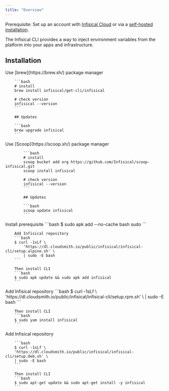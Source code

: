 ```yaml
---
title: "Overview"
---
```


Prerequisite: Set up an account with [Infisical Cloud](https://app.infisical.com) or via a [self-hosted installation](/self-hosting/overview).

The Infisical CLI provides a way to inject environment variables from the platform into your apps and infrastructure.

## Installation

<Tabs>
   <Tab title="MacOS">
  	Use [brew](https://brew.sh/) package manager

    	```bash
    	# install
    	brew install infisical/get-cli/infisical

    	# check version
    	infisical --version
    	```

    	## Updates

    	```bash
    	brew upgrade infisical
    	```

   </Tab>
   <Tab title="Windows">
      Use [Scoop](https://scoop.sh/) package manager

    		```bash
    		# install
    		scoop bucket add org https://github.com/Infisical/scoop-infisical.git
    		scoop install infisical

    		# check version
    		infisical --version
    		```

    		## Updates

    		```bash
    		scoop update infisical
    		```

   </Tab>
	 <Tab title="Alpine">
	 Install prerequisite
		```bash
		$ sudo apk add --no-cache bash sudo
		```

    	Add Infisical repository
    	```bash
    	$ curl -1sLf \
    		'https://dl.cloudsmith.io/public/infisical/infisical-cli/setup.alpine.sh' \
    		| sudo -E bash
    	```

    	Then install CLI
    	```bash
    	$ sudo apk update && sudo apk add infisical
    	```

   </Tab>
	 <Tab title="RedHat/CentOs/Amazon">
	 Add Infisical repository
		```bash
		$ curl -1sLf \
		'https://dl.cloudsmith.io/public/infisical/infisical-cli/setup.rpm.sh' \
		| sudo -E bash
		```

    	Then install CLI
    	```bash
    	$ sudo yum install infisical
    	```

   </Tab>
	 <Tab title="Debian/Ubuntu">
	 	Add Infisical repository 
			
		```bash
		$ curl -1sLf \
		'https://dl.cloudsmith.io/public/infisical/infisical-cli/setup.deb.sh' \
		| sudo -E bash
		```

    	Then install CLI
    	```bash
    	$ sudo apt-get update && sudo apt-get install -y infisical
    	```

   </Tab>
</Tabs>
